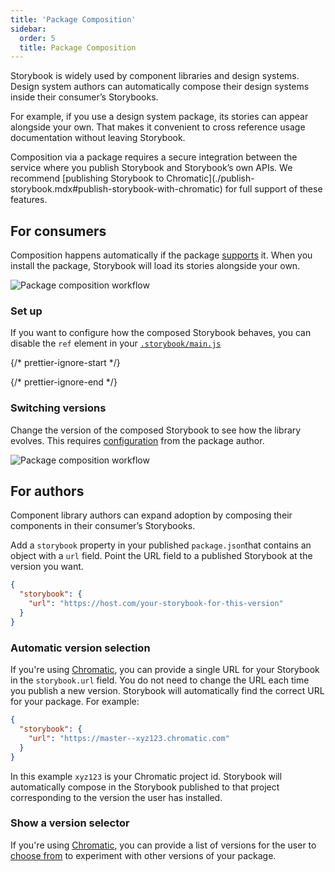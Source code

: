 ```yaml
---
title: 'Package Composition'
sidebar:
  order: 5
  title: Package Composition
---
```


Storybook is widely used by component libraries and design systems. Design system authors can automatically compose their design systems inside their consumer’s Storybooks.

For example, if you use a design system package, its stories can appear alongside your own. That makes it convenient to cross reference usage documentation without leaving Storybook.

<Callout variant="info">
  Composition via a package requires a secure integration between the service where you publish Storybook and Storybook’s own APIs. We recommend [publishing Storybook to Chromatic](./publish-storybook.mdx#publish-storybook-with-chromatic) for full support of these features.
</Callout>

## For consumers

Composition happens automatically if the package [supports](#for-authors) it. When you install the package, Storybook will load its stories alongside your own.

![Package composition workflow](../_assets/sharing/package-composition.png)

### Set up

If you want to configure how the composed Storybook behaves, you can disable the `ref` element in your [`.storybook/main.js`](../configure/index.mdx#configure-story-rendering)

{/* prettier-ignore-start */}

<CodeSnippets path="main-config-refs-disable.md" />

{/* prettier-ignore-end */}

### Switching versions

Change the version of the composed Storybook to see how the library evolves. This requires [configuration](#show-a-version-selector) from the package author.

![Package composition workflow](../_assets/sharing/composition-versioning.png)

## For authors

Component library authors can expand adoption by composing their components in their consumer’s Storybooks.

Add a `storybook` property in your published `package.json`that contains an object with a `url` field. Point the URL field to a published Storybook at the version you want.

```json title="package.json"
{
  "storybook": {
    "url": "https://host.com/your-storybook-for-this-version"
  }
}
```

### Automatic version selection

If you're using [Chromatic](./publish-storybook.mdx#publish-storybook-with-chromatic), you can provide a single URL for your Storybook in the `storybook.url` field. You do not need to change the URL each time you publish a new version. Storybook will automatically find the correct URL for your package. For example:

```json title="package.json"
{
  "storybook": {
    "url": "https://master--xyz123.chromatic.com"
  }
}
```

In this example `xyz123` is your Chromatic project id. Storybook will automatically compose in the Storybook published to that project corresponding to the version the user has installed.

### Show a version selector

If you're using [Chromatic](./publish-storybook.mdx#publish-storybook-with-chromatic), you can provide a list of versions for the user to [choose from](#switching-versions) to experiment with other versions of your package.
